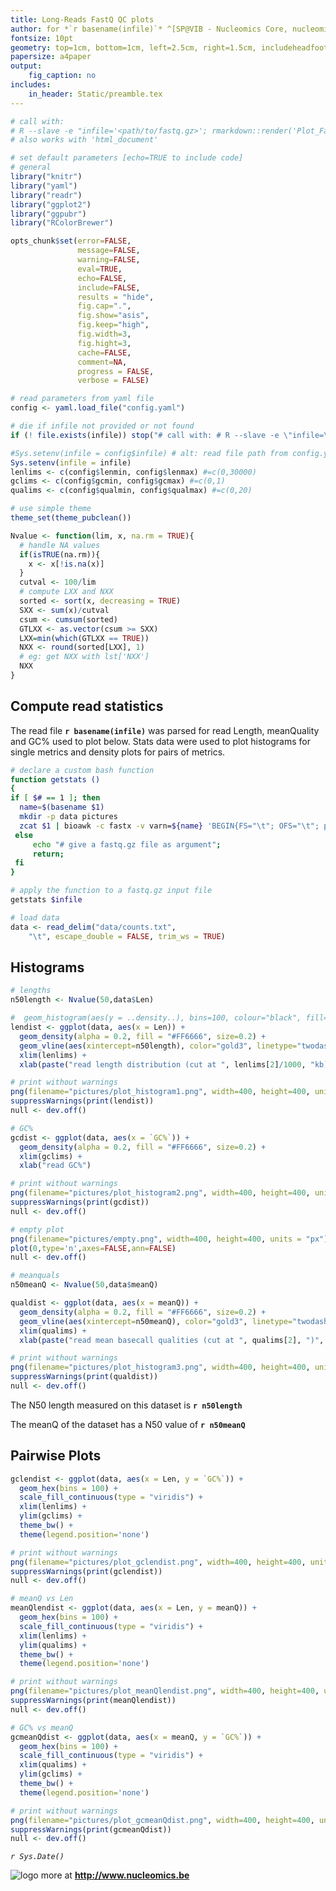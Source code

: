 ```yaml
---
title: Long-Reads FastQ QC plots
author: for *`r basename(infile)`* ^[SP@VIB - Nucleomics Core, nucleomics@vib.be]
fontsize: 10pt
geometry: top=1cm, bottom=1cm, left=2.5cm, right=1.5cm, includeheadfoot=true
papersize: a4paper
output:
    fig_caption: no
includes:  
    in_header: Static/preamble.tex
---
```


```r

# call with:
# R --slave -e "infile='<path/to/fastq.gz>'; rmarkdown::render('Plot_FastqStats.Rmd', 'pdf_document',  output_file='your_title.pdf', quiet=TRUE)" 
# also works with 'html_document'

# set default parameters [echo=TRUE to include code]
# general
library("knitr")
library("yaml")
library("readr")
library("ggplot2")
library("ggpubr")
library("RColorBrewer")

opts_chunk$set(error=FALSE,
               message=FALSE, 
               warning=FALSE, 
               eval=TRUE,
               echo=FALSE,
               include=FALSE,
               results = "hide",
               fig.cap=".",
               fig.show="asis",
               fig.keep="high",
               fig.width=3,
               fig.hight=3,
               cache=FALSE,
               comment=NA,
               progress = FALSE, 
               verbose = FALSE)
```

```r
# read parameters from yaml file
config <- yaml.load_file("config.yaml")

# die if infile not provided or not found
if (! file.exists(infile)) stop("# call with: # R --slave -e \"infile=\'<path/to/fastq.gz>\'; rmarkdown::render(\'Plot_FastqStats.Rmd\', \'pdf_document\',  output_file=\'your_title.pdf\', quiet=TRUE)\" ")

#Sys.setenv(infile = config$infile) # alt: read file path from config.yaml
Sys.setenv(infile = infile)
lenlims <- c(config$lenmin, config$lenmax) #=c(0,30000)
gclims <- c(config$gcmin, config$gcmax) #=c(0,1)
qualims <- c(config$qualmin, config$qualmax) #=c(0,20)

# use simple theme
theme_set(theme_pubclean())

Nvalue <- function(lim, x, na.rm = TRUE){
  # handle NA values
  if(isTRUE(na.rm)){
    x <- x[!is.na(x)]
  }
  cutval <- 100/lim
  # compute LXX and NXX
  sorted <- sort(x, decreasing = TRUE)
  SXX <- sum(x)/cutval
  csum <- cumsum(sorted)
  GTLXX <- as.vector(csum >= SXX)
  LXX=min(which(GTLXX == TRUE))
  NXX <- round(sorted[LXX], 1)
  # eg: get NXX with lst['NXX']
  NXX
}
```

## Compute read statistics

The read file **`r basename(infile)`** was parsed for read Length, meanQuality and GC% used to plot below. Stats data were used to plot histograms for single metrics and density plots for pairs of metrics.


```bash

# declare a custom bash function
function getstats ()
{
if [ $# == 1 ]; then
  name=$(basename $1)
  mkdir -p data pictures
  zcat $1 | bioawk -c fastx -v varn=${name} 'BEGIN{FS="\t"; OFS="\t"; print "Name","Len","GC%","meanQ"}{print varn,length($seq),gc($seq),meanqual($qual)}' > data/counts.txt;
 else
     echo "# give a fastq.gz file as argument";
     return;
 fi
}

# apply the function to a fastq.gz input file
getstats $infile
```

```r

# load data
data <- read_delim("data/counts.txt", 
    "\t", escape_double = FALSE, trim_ws = TRUE)
```

## Histograms

```r

# lengths
n50length <- Nvalue(50,data$Len)

#  geom_histogram(aes(y = ..density..), bins=100, colour="black", fill="white") +
lendist <- ggplot(data, aes(x = Len)) +
  geom_density(alpha = 0.2, fill = "#FF6666", size=0.2) +
  geom_vline(aes(xintercept=n50length), color="gold3", linetype="twodash", size=1) +
  xlim(lenlims) +
  xlab(paste("read length distribution (cut at ", lenlims[2]/1000, "kb)", sep=""))

# print without warnings
png(filename="pictures/plot_histogram1.png", width=400, height=400, units = "px")
suppressWarnings(print(lendist))
null <- dev.off()
```

```r

# GC%
gcdist <- ggplot(data, aes(x = `GC%`)) +
  geom_density(alpha = 0.2, fill = "#FF6666", size=0.2) +
  xlim(gclims) +
  xlab("read GC%")

# print without warnings
png(filename="pictures/plot_histogram2.png", width=400, height=400, units = "px")
suppressWarnings(print(gcdist))
null <- dev.off()

# empty plot
png(filename="pictures/empty.png", width=400, height=400, units = "px")
plot(0,type='n',axes=FALSE,ann=FALSE)
null <- dev.off()
```

```r

# meanquals
n50meanQ <- Nvalue(50,data$meanQ)

qualdist <- ggplot(data, aes(x = meanQ)) +
  geom_density(alpha = 0.2, fill = "#FF6666", size=0.2) +
  geom_vline(aes(xintercept=n50meanQ), color="gold3", linetype="twodash", size=1) +
  xlim(qualims) +
  xlab(paste("read mean basecall qualities (cut at ", qualims[2], ")", sep=""))

# print without warnings
png(filename="pictures/plot_histogram3.png", width=400, height=400, units = "px")
suppressWarnings(print(qualdist))
null <- dev.off()
```

\begin{center}

\includegraphics[width=200pt]{pictures/plot_histogram1.png}
\includegraphics[width=200pt]{pictures/plot_histogram2.png}

\end{center}

The N50 length measured on this dataset is **`r n50length`**

\begin{center}

\includegraphics[width=200pt]{pictures/plot_histogram3.png}
\includegraphics[width=200pt]{pictures/empty.png}

\end{center}

The meanQ of the dataset has a N50 value of **`r n50meanQ`**

## Pairwise Plots

```r

gclendist <- ggplot(data, aes(x = Len, y = `GC%`)) +
  geom_hex(bins = 100) +
  scale_fill_continuous(type = "viridis") +
  xlim(lenlims) +
  ylim(gclims) +
  theme_bw() +
  theme(legend.position='none')

# print without warnings
png(filename="pictures/plot_gclendist.png", width=400, height=400, units = "px")
suppressWarnings(print(gclendist))
null <- dev.off()
```

```r

# meanQ vs Len
meanQlendist <- ggplot(data, aes(x = Len, y = meanQ)) +
  geom_hex(bins = 100) +
  scale_fill_continuous(type = "viridis") +
  xlim(lenlims) +
  ylim(qualims) +
  theme_bw() +
  theme(legend.position='none')

# print without warnings
png(filename="pictures/plot_meanQlendist.png", width=400, height=400, units = "px")
suppressWarnings(print(meanQlendist))
null <- dev.off()
```

```r

# GC% vs meanQ
gcmeanQdist <- ggplot(data, aes(x = meanQ, y = `GC%`)) +
  geom_hex(bins = 100) +
  scale_fill_continuous(type = "viridis") +
  xlim(qualims) +
  ylim(gclims) +
  theme_bw() +
  theme(legend.position='none')

# print without warnings
png(filename="pictures/plot_gcmeanQdist.png", width=400, height=400, units = "px")
suppressWarnings(print(gcmeanQdist))
null <- dev.off()
```

\begin{center}

\includegraphics[width=200pt]{pictures/plot_gclendist.png}
\includegraphics[width=200pt]{pictures/plot_meanQlendist.png}

\includegraphics[width=200pt]{pictures/plot_gcmeanQdist.png}
\includegraphics[width=200pt]{pictures/empty.png}

\end{center}

\bigskip

\bigskip

\bigskip

*`r Sys.Date()`*

![logo](Static/Images/NC_logo.png) more at **<http://www.nucleomics.be>**

\newpage

\footnotesize